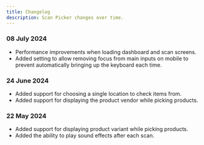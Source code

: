```yaml
---
title: Changelog
description: Scan Picker changes over time.
---
```


### 08 July 2024

* Performance improvements when loading dashboard and scan screens.
* Added setting to allow removing focus from main inputs on mobile to prevent automatically bringing up the keyboard each time.

### 24 June 2024

* Added support for choosing a single location to check items from.
* Added support for displaying the product vendor while picking products.

### 22 May 2024

* Added support for displaying product variant while picking products.
* Added the ability to play sound effects after each scan.



